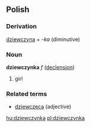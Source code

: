 ==Polish==
===Derivation===
[[dziewczyna]] + ''-ka'' (diminutive)

===Noun===
'''dziewczynka''' ''f'' ([[Wiktionary Appendix:Polish hard feminine noun declension|declension]])
# girl

===Related terms===
* [[dziewczęca]] (adjective)

[[hu:dziewczynka]]
[[pl:dziewczynka]]